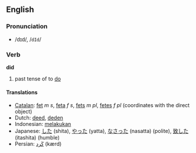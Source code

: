 ==English==

{{rank|should|can|made|82|did|such|great|must}}

=== Pronunciation ===
*/dɪd/, /<tt>dId</tt>/

=== Verb ===
'''did'''

# past tense of to [[do]]

==== Translations ====
*[[Catalan]]: [[fet]] ''m'' ''s'', [[feta]] ''f'' ''s'', [[fets]] ''m'' ''pl'', [[fetes]] ''f'' ''pl'' (coordinates with the direct object)
*Dutch: [[deed]], [[deden]]
*Indonesian: [[laku|melakukan]]
*Japanese: [[した]] (shita), [[やった]] (yatta), [[なさった]] (nasatta) (polite), [[致した]] (itashita) (humble)
*Persian: [[كرد|كَرد]] (kærd)